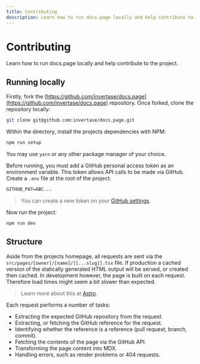 ```yaml
---
title: Contributing
description: Learn how to run docs.page locally and help contribute to the project.
---
```


# Contributing

Learn how to run docs.page locally and help contribute to the project.

## Running locally

Firstly, fork the [https://github.com/invertase/docs.page](https://github.com/invertase/docs.page) repository.
Once forked, clone the repository locally:

```bash
git clone git@github.com:invertase/docs.page.git
```

Within the directory, install the projects dependencies with NPM:

```bash
npm run setup
```

You may use `yarn` or any other package manager of your choice.

Before running, you must add a GitHub personal access token as an environment variable. This token allows API calls
to be made via GitHub. Create a `.env` file at the root of the project:

```txt title=.env
GITHUB_PAT=ABC...
```

> You can create a new token on your [GitHub settings](https://github.com/settings/tokens).

Now run the project:

```bash
npm run dev
```

## Structure

Aside from the projects homepage, all requests are sent via the `src/pages/[owner]/[name]/[[...slug]].tsx` file. If production a cached version of the statically generated HTML output will be served,
or created then cached. In development however, the page is built on each request. Therefore load times might seem a bit slower than expected.

> Learn more about this at [Astro](https://docs.astro.build/en/guides/data-fetching/).

Each request performs a number of tasks:

- Extracting the expected GitHub repository from the request.
- Extracting, or fetching the GitHub reference for the request.
- Identifying whether the reference is a reference (pull request, branch, commit).
- Fetching the contents of the page via the GitHub API.
- Transforming the page content into MDX.
- Handling errors, such as render problems or 404 requests.
